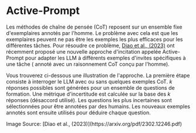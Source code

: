 # Active-Prompt


Les méthodes de chaîne de pensée (CoT) reposent sur un ensemble fixe d'exemplaires annotés par l'homme. Le problème avec cela est que les exemplaires peuvent ne pas être les exemples les plus efficaces pour les différentes tâches. Pour résoudre ce problème, [Diao et al., (2023)](https://arxiv.org/pdf/2302.12246.pdf) ont récemment proposé une nouvelle approche d'incitation appelée Active-Prompt pour adapter les LLM à différents exemples d'invites spécifiques à une tâche ( annoté avec un raisonnement CoT conçu par l'homme).

Vous trouverez ci-dessous une illustration de l'approche. La première étape consiste à interroger le LLM avec ou sans quelques exemples CoT. *k* réponses possibles sont générées pour un ensemble de questions de formation. Une métrique d'incertitude est calculée sur la base des *k* réponses (désaccord utilisé). Les questions les plus incertaines sont sélectionnées pour être annotées par des humains. Les nouveaux exemples annotés sont ensuite utilisés pour déduire chaque question.

<Screenshot src={ACTIVE} alt="ACTIVE" />
Image Source: [Diao et al., (2023)](https://arxiv.org/pdf/2302.12246.pdf)